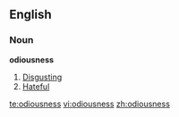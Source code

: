 ==English==

===Noun===
'''odiousness'''

# [[disgust|Disgust]]ing
# [[hateful|Hateful]]

[[te:odiousness]]
[[vi:odiousness]]
[[zh:odiousness]]
